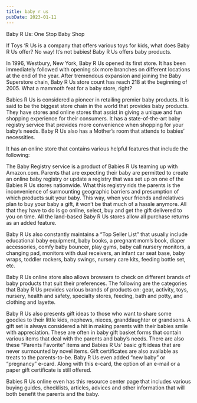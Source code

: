 ```yaml
---
title: baby r us
pubDate: 2023-01-11
---
```


Baby R Us: One Stop Baby Shop

If Toys ‘R Us is a company that offers various toys for kids, what does Baby R Us offer? No way! It’s not babies! Baby R Us offers baby products. 

In 1996, Westbury, New York, Baby R Us opened its first store. It has been immediately followed with opening six more branches on different locations at the end of the year. After tremendous expansion and joining the Baby Superstore chain, Baby R Us store count has reach 218 at the beginning of 2005. What a mammoth feat for a baby store, right?

Babies R Us is considered a pioneer in retailing premier baby products. It is said to be the biggest store chain in the world that provides baby products. They have stores and online stores that assist in giving a unique and fun shopping experience for their consumers. It has a state-of-the-art baby registry service that provides more convenience when shopping for your baby’s needs. Baby R Us also has a Mother’s room that attends to babies’ necessities. 

It has an online store that contains various helpful features that include the following:

The Baby Registry service is a product of Babies R Us teaming up with Amazon.com. Parents that are expecting their baby are permitted to create an online baby registry or update a registry that was set up on one of the Babies R Us stores nationwide. What this registry rids the parents is the inconvenience of surmounting geographic barriers and presumption of which products suit your baby. This way, when your friends and relatives plan to buy your baby a gift, it won’t be that much of a hassle anymore. All that they have to do is go online, select, buy and get the gift delivered to you on time. All the land-based Baby R Us stores allow all purchase returns as an added feature.

Baby R Us also constantly maintains a “Top Seller List” that usually include educational baby equipment, baby books, a pregnant mom’s book, diaper accessories, comfy baby bouncer, play gyms, baby call nursery monitors, a changing pad, monitors with dual receivers, an infant car seat base, baby wraps, toddler rockers, baby swings, nursery care kits, feeding bottle set, etc. 

Baby R Us online store also allows browsers to check on different brands of baby products that suit their preferences. The following are the categories that Baby R Us provides various brands of products on: gear, activity, toys, nursery, health and safety, specialty stores, feeding, bath and potty, and clothing and layette.

Baby R Us also presents gift ideas to those who want to share some goodies to their little kids, nephews, nieces, granddaughter or grandsons. A gift set is always considered a hit in making parents with their babies smile with appreciation. These are often in baby gift basket forms that contain various items that deal with the parents and baby’s needs. There are also these “Parents Favorite” items and Babies R Us’ basic gift ideas that are never surmounted by novel items. Gift certificates are also available as treats to the parents-to-be. Baby R Us even added “new baby” or “pregnancy” e-card. Along with this e-card, the option of an e-mail or a paper gift certificate is still offered.

Babies R Us online even has this resource center page that includes various buying guides, checklists, articles, advices and other information that will both benefit the parents and the baby.